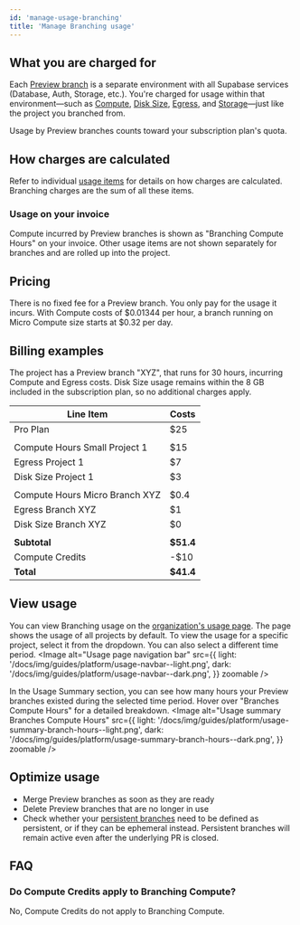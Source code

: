 ```yaml
---
id: 'manage-usage-branching'
title: 'Manage Branching usage'
---
```


## What you are charged for
Each [Preview branch](/docs/guides/deployment/branching) is a separate environment with all Supabase services (Database, Auth, Storage, etc.). You're charged for usage within that environment—such as [Compute](/docs/guides/platform/manage-your-usage/compute), [Disk Size](/docs/guides/platform/manage-your-usage/disk-size), [Egress](/docs/guides/platform/manage-your-usage/egress), and [Storage](/docs/guides/platform/manage-your-usage/storage-size)—just like the project you branched from.

Usage by Preview branches counts toward your subscription plan's quota.

## How charges are calculated
Refer to individual [usage items](/docs/guides/platform/manage-your-usage) for details on how charges are calculated. Branching charges are the sum of all these items.

### Usage on your invoice
Compute incurred by Preview branches is shown as "Branching Compute Hours" on your invoice. Other usage items are not shown separately for branches and are rolled up into the project.

## Pricing
There is no fixed fee for a Preview branch. You only pay for the usage it incurs. With Compute costs of $0.01344 per hour, a branch running on Micro Compute size starts at $0.32 per day.

## Billing examples
The project has a Preview branch "XYZ", that runs for 30 hours, incurring Compute and Egress costs. Disk Size usage remains within the 8 GB included in the subscription plan, so no additional charges apply.

| Line Item                      | Costs     |
|--------------------------------|-----------|
| Pro Plan                       | $25       |
|                                |           |
| Compute Hours Small Project 1  | $15       |
| Egress Project 1               | $7        |
| Disk Size Project 1            | $3        |
|                                |           |
| Compute Hours Micro Branch XYZ | $0.4      |
| Egress Branch XYZ              | $1        |
| Disk Size Branch XYZ           | $0        |
|                                |           |
| **Subtotal**                   | **$51.4** |
| Compute Credits                | -$10      |
| **Total**                      | **$41.4** |

## View usage
You can view Branching usage on the [organization's usage page](https://supabase.com/dashboard/org/_/usage). The page shows the usage of all projects by default. To view the usage for a specific project, select it from the dropdown. You can also select a different time period.
<Image
  alt="Usage page navigation bar"
  src={{
    light: '/docs/img/guides/platform/usage-navbar--light.png',
    dark: '/docs/img/guides/platform/usage-navbar--dark.png',
  }}
  zoomable
/>

In the Usage Summary section, you can see how many hours your Preview branches existed during the selected time period. Hover over "Branches Compute Hours" for a detailed breakdown.
<Image
  alt="Usage summary Branches Compute Hours"
  src={{
    light: '/docs/img/guides/platform/usage-summary-branch-hours--light.png',
    dark: '/docs/img/guides/platform/usage-summary-branch-hours--dark.png',
  }}
  zoomable
/>

## Optimize usage
- Merge Preview branches as soon as they are ready
- Delete Preview branches that are no longer in use
- Check whether your [persistent branches](/docs/guides/deployment/branching#persistent-branches) need to be defined as persistent, or if they can be ephemeral instead. Persistent branches will remain active even after the underlying PR is closed.

## FAQ
### Do Compute Credits apply to Branching Compute?
No, Compute Credits do not apply to Branching Compute.